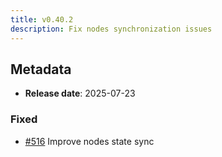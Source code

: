 ```yaml
---
title: v0.40.2
description: Fix nodes synchronization issues
---
```


## Metadata

- **Release date**: 2025-07-23

### Fixed

- [#516](https://github.com/InditexTech/weavejs/issues/516) Improve nodes state sync
